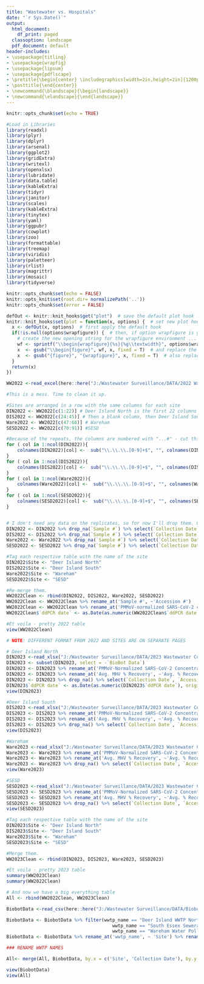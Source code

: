 ---
title: "Wastewater vs. Hospitals"
date: "`r Sys.Date()`"
output:
  html_document:
    df_print: paged
  classoption: landscape
  pdf_document: default
header-includes:
- \usepackage{titling}
- \usepackage{wrapfig}
- \usepackage{lipsum}
- \usepackage{pdflscape}
- \pretitle{\begin{center} \includegraphics[width=2in,height=2in]{1200px-MassDPH_svg.png}\LARGE\\}
- \posttitle{\end{center}}
- \newcommand{\blandscape}{\begin{landscape}}
- \newcommand{\elandscape}{\end{landscape}}
---

```{r setup, include=FALSE}

knitr::opts_chunk$set(echo = TRUE)

#Load in Libraries
library(readxl)
library(plyr)
library(dplyr)
library(arsenal)
library(ggplot2)
library(gridExtra)
library(writexl)
library(openxlsx)
library(lubridate) 
library(data.table)
library(kableExtra)
library(tidyr)
library(janitor)
library(scales)
library(kableExtra)
library(tinytex)
library(yaml)
library(ggpubr)
library(cowplot)
library(zoo)
library(formattable)
library(treemap)
library(viridis)
library(paletteer)
library(rlist)
library(magrittr)
library(mosaic)
library(tidyverse)

```

```{r, include = FALSE}

knitr::opts_chunk$set(echo = FALSE)
knitr::opts_knit$set(root.dir= normalizePath('..'))
knitr::opts_chunk$set(error = FALSE)

defOut <- knitr::knit_hooks$get("plot")  # save the default plot hook 
knitr::knit_hooks$set(plot = function(x, options) {  # set new plot hook ...
  x <- defOut(x, options)  # first apply the default hook
  if(!is.null(options$wrapfigure)) {  # then, if option wrapfigure is given ...
    # create the new opening string for the wrapfigure environment ...
    wf <- sprintf("\\begin{wrapfigure}{%s}{%g\\textwidth}", options$wrapfigure[[1]], options$wrapfigure[[2]])
    x  <- gsub("\\begin{figure}", wf, x, fixed = T)  # and replace the default one with it.
    x  <- gsub("{figure}", "{wrapfigure}", x, fixed = T)  # also replace the environment ending
  }
  return(x)
})
```

```{r data import 2022, echo=FALSE , warning=FALSE, message=FALSE, results = "asis", type = 'latex'}

WW2022 <-read_excel(here::here("J:/Wastewater Surveillance/DATA/2022 Wastewater Concentration Data.xlsx"), skip=2)

#This is a mess. Time to clean it up.

#Sites are arranged in a row with the same columns for each site
DIN2022 <- WW2022[c(1:22)] # Deer Island North is the first 22 columns
DIS2022 <- WW2022[c(24:45)] # Then a blank column, then Deer Island South 
Ware2022 <- WW2022[c(47:68)] # Wareham
SESD2022 <- WW2022[c(70:91)] #SESD

#Because of the repeats, the columns are numbered with "...#" - cut this off
for ( col in 1:ncol(DIN2022)){
    colnames(DIN2022)[col] <-  sub("\\.\\.\\.[0-9]+$", "", colnames(DIN2022)[col]) #I can't believe that worked :)
}
for ( col in 1:ncol(DIS2022)){
    colnames(DIS2022)[col] <-  sub("\\.\\.\\.[0-9]+$", "", colnames(DIS2022)[col]) 
}
for ( col in 1:ncol(Ware2022)){
    colnames(Ware2022)[col] <-  sub("\\.\\.\\.[0-9]+$", "", colnames(Ware2022)[col]) 
}
for ( col in 1:ncol(SESD2022)){
    colnames(SESD2022)[col] <-  sub("\\.\\.\\.[0-9]+$", "", colnames(SESD2022)[col]) 
}


# I don't need any data on the replicates, so for now I'll drop them. Clear up the large number of columns also
DIN2022 <- DIN2022 %>% drop_na(`Sample #`) %>% select(`Collection Date`, `Sample #`, Analyst, `ddPCR date`, `PMMoV-normalized SARS-CoV-2 concentration`, `Avg. % Recovery MHV`)
DIS2022 <- DIS2022 %>% drop_na(`Sample #`) %>% select(`Collection Date`, `Sample #`, Analyst, `ddPCR date`, `PMMoV-normalized SARS-CoV-2 concentration`, `Avg. % Recovery MHV`)
Ware2022 <- Ware2022 %>% drop_na(`Sample #`) %>% select(`Collection Date`, `Sample #`, Analyst, `ddPCR date`, `PMMoV-normalized SARS-CoV-2 concentration`, `Avg. % Recovery MHV`)
SESD2022 <- SESD2022 %>% drop_na(`Sample #`) %>% select(`Collection Date`, `Sample #`, Analyst, `ddPCR date`, `PMMoV-normalized SARS-CoV-2 concentration`, `Avg. % Recovery MHV`)

#Tag each respective table with the name of the site
DIN2022$Site <- "Deer Island North"
DIS2022$Site <- "Deer Island South"
Ware2022$Site <- "Wareham"
SESD2022$Site <- "SESD"

#Re-merge them. 
WW2022Clean <- rbind(DIN2022, DIS2022, Ware2022, SESD2022)
WW2022Clean <- WW2022Clean %>% rename_at('Sample #', ~'Accession #')
WW2022Clean <- WW2022Clean %>% rename_at('PMMoV-normalized SARS-CoV-2 concentration', ~'PMMoV-Normalized SARS-CoV-2 Concentration')
WW2022Clean$`ddPCR date` <- as.Date(as.numeric(WW2022Clean$`ddPCR date`), origin = "1899-12-30")

#Et voila - pretty 2022 table
view(WW2022Clean)
```

```{r data import 2023, echo=FALSE , warning=FALSE, message=FALSE, results = "asis", type = 'latex'}

# NOTE: DIFFERENT FORMAT FROM 2022 AND SITES ARE ON SEPARATE PAGES

# Deer Island North
DIN2023 <-read_xlsx("J:/Wastewater Surveillance/DATA/2023 Wastewater Concentration Data.xlsx", sheet = "DITP-N", skip=8)
DIN2023 <- subset(DIN2023, select = -`BioBot Data`)
DIN2023 <- DIN2023 %>% rename_at('PMMoV-Normalized SARS-CoV-2 Concentration\r\n(Copies /L)', ~'PMMoV-Normalized SARS-CoV-2 Concentration')
DIN2023 <- DIN2023 %>% rename_at('Avg. MHV % Recovery', ~'Avg. % Recovery MHV')
DIN2023 <- DIN2023 %>% drop_na() %>% select(`Collection Date`, `Accession #`, Analyst, `ddPCR date`, `PMMoV-Normalized SARS-CoV-2 Concentration`, `Avg. % Recovery MHV`)
DIN2023$`ddPCR date` <- as.Date(as.numeric(DIN2023$`ddPCR date`), origin = "1899-12-30")
view(DIN2023)

#Deer Island South
DIS2023 <-read_xlsx("J:/Wastewater Surveillance/DATA/2023 Wastewater Concentration Data.xlsx", sheet = "DITP-S", skip=8)
DIS2023 <- DIS2023 %>% rename_at('PMMoV-Normalized SARS-CoV-2 Concentration\r\n(Copies /L)', ~'PMMoV-Normalized SARS-CoV-2 Concentration')
DIS2023 <- DIS2023 %>% rename_at('Avg. MHV % Recovery', ~'Avg. % Recovery MHV')
DIS2023 <- DIS2023 %>% drop_na() %>% select(`Collection Date`, `Accession #`, Analyst, `ddPCR date`, `PMMoV-Normalized SARS-CoV-2 Concentration`, `Avg. % Recovery MHV`)
view(DIS2023)

#Wareham
Ware2023 <-read_xlsx("J:/Wastewater Surveillance/DATA/2023 Wastewater Concentration Data.xlsx", sheet = "Wareham", skip=8)
Ware2023 <- Ware2023 %>% rename_at('PMMoV-Normalized SARS-CoV-2 Concentration\r\n(Copies /L)', ~'PMMoV-Normalized SARS-CoV-2 Concentration')
Ware2023 <- Ware2023 %>% rename_at('Avg. MHV % Recovery', ~'Avg. % Recovery MHV')
Ware2023 <- Ware2023 %>% drop_na() %>% select(`Collection Date`, `Accession #`, Analyst, `ddPCR date`, `PMMoV-Normalized SARS-CoV-2 Concentration`, `Avg. % Recovery MHV`)
view(Ware2023)

#SESD
SESD2023 <-read_xlsx("J:/Wastewater Surveillance/DATA/2023 Wastewater Concentration Data.xlsx", sheet = "SESD", skip=8)
SESD2023 <- SESD2023 %>% rename_at('PMMoV-Normalized SARS-CoV-2 Concentration\r\n(Copies /L)', ~'PMMoV-Normalized SARS-CoV-2 Concentration')
SESD2023 <- SESD2023 %>% rename_at('Avg. MHV % Recovery', ~'Avg. % Recovery MHV')
SESD2023 <- SESD2023 %>% drop_na() %>% select(`Collection Date`, `Accession #`, Analyst, `ddPCR date`, `PMMoV-Normalized SARS-CoV-2 Concentration`, `Avg. % Recovery MHV`)
view(SESD2023)

#Tag each respective table with the name of the site
DIN2023$Site <- "Deer Island North"
DIS2023$Site <- "Deer Island South"
Ware2023$Site <- "Wareham"
SESD2023$Site <- "SESD"

#Merge them. 
WW2023Clean <- rbind(DIN2023, DIS2023, Ware2023, SESD2023)

#Et voila - pretty 2023 table
summary(WW2023Clean)
summary(WW2022Clean)

# And now we have a big everything table
All <- rbind(WW2022Clean, WW2023Clean)
```


```{r connect to biobot data, echo=FALSE , warning=FALSE, message=FALSE, results = "asis", type = 'latex'}

BiobotData <-read_csv(here::here("J:/Wastewater Surveillance/DATA/Biobot Data/MA WWTPs/NWSS_MADPH_2023-04-05.csv"))

BiobotData <- BiobotData %>% filter(wwtp_name == "Deer Island WWTP North System" | wwtp_name == "Deer Island WWTP South System" | 
                                       wwtp_name == "South Essex Sewerage District - Peabody-Salem Pump Station" |
                                       wwtp_name == "Wareham Water Pollution Control Facility") %>% select(wwtp_name, sample_collect_date, pcr_target_avg_conc)
BiobotData <- BiobotData %>% rename_at('wwtp_name', ~ 'Site') %>% rename_at('sample_collect_date', ~'Collection Date') %>% rename_at('pcr_target_avg_conc', ~'Biobot Concentration')

### RENAME WWTP NAMES

All<- merge(All, BiobotData, by.x = c('Site', 'Collection Date'), by.y = c('Site', 'Collection Date'), all.X = TRUE) #WGS accessions to clin micro data

view(BiobotData)
view(All)
```